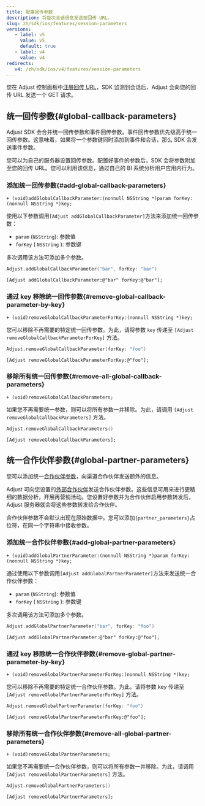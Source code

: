 ```yaml
---
title: 配置回传参数
description: 将每次会话信息发送至回传 URL。
slug: zh/sdk/ios/features/session-parameters
versions:
   - label: v5
     value: v5
     default: true
   - label: v4
     value: v4
redirects:
   v4: /zh/sdk/ios/v4/features/session-parameters
---
```


您在 Adjust 控制面板中[注册回传 URL](https://help.adjust.com/zh/article/recommended-placeholders-callbacks)，SDK 监测到会话后，Adjust 会向您的回传 URL 发送一个 GET 请求。

## 统一回传参数{#global-callback-parameters}

<Callout type="note">

Adjust SDK 会合并统一回传参数和事件回传参数。事件回传参数优先级高于统一回传参数。这意味着，如果将一个参数键同时添加到事件和会话，那么 SDK 会发送事件参数。

</Callout>

您可以为自己的服务器设置回传参数。配置好事件的参数后，SDK 会将参数附加至您的回传 URL。您可以利用该信息，通过自己的 BI 系统分析用户应用内行为。

### 添加统一回传参数{#add-global-callback-parameters}

<CodeBlock title="方法签名">

```objc
+ (void)addGlobalCallbackParameter:(nonnull NSString *)param forKey:(nonnull NSString *)key;
```

</CodeBlock>

使用以下参数调用`[Adjust addGlobalCallbackParameter]`方法来添加统一回传参数：

- `param` \(`NSString`\): 参数值
- `forKey` \( `NSString` \): 参数键

多次调用该方法可添加多个参数。

<Tabs>
<Tab title="Swift" sync="swift">

```swift
Adjust.addGlobalCallbackParameter("bar", forKey: "bar")
```

</Tab>
<Tab title="Objective-C" sync="objc">

```objc
[Adjust addGlobalCallbackParameter:@"bar" forKey:@"bar"];
```

</Tab>
</Tabs>

### 通过 key 移除统一回传参数{#remove-global-callback-parameter-by-key}

<CodeBlock title="方法签名">

```objc
+ (void)removeGlobalCallbackParameterForKey:(nonnull NSString *)key;
```

</CodeBlock>

您可以移除不再需要的特定统一回传参数。为此，请将参数 `key` 传递至 `[Adjust removeGlobalCallbackParameterForKey]` 方法。

<Tabs>
<Tab title="Swift" sync="swift">

```swift
Adjust.removeGlobalCallbackParameter(forKey: "foo")
```

</Tab>
<Tab title="Objective-C" sync="objc">

```objc
[Adjust removeGlobalCallbackParameterForKey:@"foo"];
```

</Tab>
</Tabs>

### 移除所有统一回传参数{#remove-all-global-callback-parameters}

<CodeBlock title="方法签名">

```objc
+ (void)removeGlobalCallbackParameters;
```

</CodeBlock>

如果您不再需要统一参数，则可以将所有参数一并移除。为此，请调用 `[Adjust removeGlobalCallbackParameters]` 方法。

<Tabs>
<Tab title="Swift" sync="swift">

```swift
Adjust.removeGlobalCallbackParameters()
```

</Tab>
<Tab title="Objective-C" sync="objc">

```objc
[Adjust removeGlobalCallbackParameters];
```

</Tab>
</Tabs>

## 统一合作伙伴参数{#global-partner-parameters}

您可以添加统一[合作伙伴参数](https://help.adjust.com/zh/article/data-sharing-ad-network#map-parameters)，向渠道合作伙伴发送额外的信息。

Adjust 可向您设置的[外部合作伙伴](https://help.adjust.com/zh/article/integrated-partners)发送合作伙伴参数。这些信息可用来进行更精细的数据分析，开展再营销活动。您设置好参数并为合作伙伴启用参数转发后，Adjust 服务器就会将这些参数转发给合作伙伴。

<Callout type="note">

合作伙伴参数不会默认出现在原始数据中。您可以添加`{partner_parameters}`占位符，在同一个字符串中接收参数。

</Callout>

### 添加统一合作伙伴参数{#add-global-partner-parameters}

<CodeBlock title="方法签名">

```objc
+ (void)addGlobalPartnerParameter:(nonnull NSString *)param forKey:(nonnull NSString *)key;
```

</CodeBlock>

通过使用以下参数调用`[Adjust addGlobalPartnerParameter]`方法来发送统一合作伙伴参数：

- `param` \(`NSString`\): 参数值
- `forKey` \( `NSString` \): 参数键

多次调用该方法可添加多个参数。

<Tabs>
<Tab title="Swift" sync="swift">

```swift
Adjust.addGlobalPartnerParameter("bar", forKey: "foo")
```

</Tab>
<Tab title="Objective-C" sync="objc">

```objc
[Adjust addGlobalPartnerParameter:@"bar" forKey:@"foo"];
```

</Tab>
</Tabs>

### 通过 key 移除统一合作伙伴参数{#remove-global-partner-parameter-by-key}

<CodeBlock title="方法签名">

```objc
+ (void)removeGlobalPartnerParameterForKey:(nonnull NSString *)key;
```

</CodeBlock>

您可以移除不再需要的特定统一合作伙伴参数。为此，请将参数 key 传递至 `[Adjust removeGlobalPartnerParameterForKey]` 方法。

<Tabs>
<Tab title="Swift" sync="swift">

```swift
Adjust.removeGlobalPartnerParameter(forKey: "foo")
```

</Tab>
<Tab title="Objective-C" sync="objc">

```objc
[Adjust removeGlobalPartnerParameterForKey:@"foo"];
```

</Tab>
</Tabs>

### 移除所有统一合作伙伴参数{#remove-all-global-partner-parameters}

<CodeBlock title="方法签名">

```objc
+ (void)removeGlobalPartnerParameters;
```

</CodeBlock>

如果您不再需要统一合作伙伴参数，则可以将所有参数一并移除。为此，请调用 `[Adjust removeGlobalPartnerParameters]` 方法。

<Tabs>
<Tab title="Swift" sync="swift">

```swift
Adjust.removeGlobalPartnerParameters()
```

</Tab>
<Tab title="Objective-C" sync="objc">

```objc
[Adjust removeGlobalPartnerParameters];
```

</Tab>
</Tabs>

